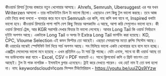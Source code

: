 কীওয়ার্ড রিসার্চ টুলের বাজারে নতুন খেলোয়ার আসছে। Ahrefs, Semrush, Ubersuggest এর পর যখন Writerzen আসলো - তার লাইফটাইম ডিল টা ভালো ছিলো। এছাড়াও বেশ কিছু টুল ভালো করছে।
তবে আজ যেটা নিয়ে কথা বলবো - ব্যবহার করে মনে হবে Semrush এর কপি, নাহ কপি বলা যাবে না, Inspired বলাটা ভালো হবে।
কীওয়ার্ড রিসার্চের পাশা পাশি বেশ কিছু ফিচার আপকামিং এ আছে, আশা করি সেগুলোও ভালো হবে।
কী ওয়ার্ড রিসার্চে ট্রেন্ড, আর KGR সরাসরি দেখার ফিচার টা ভালো লেগেছে। আবার Long Tail কি ওয়ার্ড নির্বাচনে দুইটা অপশন আছে। একটাকে Long Tail ও অপর টা Extra Long Tail ভার্সনিং করা হয়েছে।
KD, CPC, Vloume Selection এই কমন ফিল্টার তো আছেই।
এছাড়া সেমরাশের মতো গ্রুপিং সিস্টেম আছে। কী ওয়ার্ডের মাঝেই স্পেসিফিট টার্ম দিয়ে সার্চ অপশন আছে।
সব মিলিয়ে ভালো একটা খেলোয়ার হবে বলে মনে হচ্ছে।
এক্সট্রিম লেভেলের ভালো মনে হয়েছে - এখন প্রতিদিন ৩০ টা সার্চ ফ্রি পাচ্ছে। যেটা এনাফ, সাথে যা কী ওয়ার্ড আছে তা সব ডাউনলোড করা যাবে - Excel, CSV ও PDF ফরম্যাট এ। সাথে ক্লিপবোর্ড কপি ও প্রিন্ট ফাংশন তো আছেই।
টুল টা পাক নাগরিক - ইসমাইল ব্লগার এনেছেন। ট্রাই করে দেখতে পারেন।
ওহ হো! নাম ই তো বলা হলো না।
নাম: keywordscloudডটcom
সিম্পল টিউটোরিয়াল - https://youtu.be/uuiZQs9lYzw
